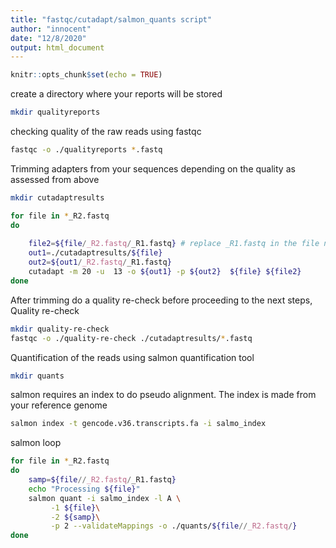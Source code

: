 ```yaml
---
title: "fastqc/cutadapt/salmon_quants script"
author: "innocent"
date: "12/8/2020"
output: html_document
---
```


```r
knitr::opts_chunk$set(echo = TRUE)
```


create  a directory where your reports will be stored
```bash

mkdir qualityreports
```
checking quality of the raw reads using fastqc
```bash
fastqc -o ./qualityreports *.fastq
```

Trimming adapters from your sequences depending on the quality as assessed from above

```bash
mkdir cutadaptresults

for file in *_R2.fastq
do
    
    file2=${file/_R2.fastq/_R1.fastq} # replace _R1.fastq in the file name with _R2.fastq
    out1=./cutadaptresults/${file}
    out2=${out1/_R2.fastq/_R1.fastq}
    cutadapt -m 20 -u  13 -o ${out1} -p ${out2}  ${file} ${file2}
done
```
After trimming do a quality re-check before proceeding to the next steps, 
Quality re-check

```bash
mkdir quality-re-check
fastqc -o ./quality-re-check ./cutadaptresults/*.fastq
```

Quantification of the reads using salmon quantification tool
```bash
mkdir quants
```
salmon  requires an index to do pseudo alignment. The index is made from your reference genome
```bash
salmon index -t gencode.v36.transcripts.fa -i salmo_index

```
salmon loop
```bash

for file in *_R2.fastq
do  
    samp=${file//_R2.fastq/_R1.fastq}
    echo "Processing ${file}"
    salmon quant -i salmo_index -l A \
         -1 ${file}\
         -2 ${samp}\
         -p 2 --validateMappings -o ./quants/${file//_R2.fastq/} 
done
```
